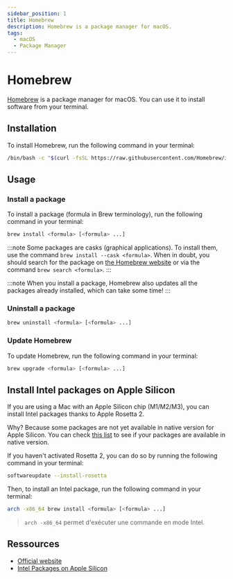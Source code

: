 ```yaml
---
sidebar_position: 1
title: Homebrew
description: Homebrew is a package manager for macOS.
tags:
  - macOS
  - Package Manager
---
```


# Homebrew

[Homebrew](https://brew.sh/) is a package manager for macOS.
You can use it to install software from your terminal.

## Installation

To install Homebrew, run the following command in your terminal:

```bash
/bin/bash -c "$(curl -fsSL https://raw.githubusercontent.com/Homebrew/install/HEAD/install.sh)"
```

## Usage

### Install a package

To install a package (formula in Brew terminology), run the following command in your terminal:

```bash
brew install <formula> [<formula> ...]
```

:::note
Some packages are casks (graphical applications). To install them, use the command `brew install --cask <formula>`.
When in doubt, you should search for the package on [the Homebrew website](https://formulae.brew.sh/) or via the command `brew search <formula>`.
:::

:::note
When you install a package, Homebrew also updates all the packages already installed, which can take some time!
:::

### Uninstall a package

```bash
brew uninstall <formula> [<formula> ...]
```

### Update Homebrew

To update Homebrew, run the following command in your terminal:

```bash
brew upgrade <formula> [<formula> ...]
```

## Install Intel packages on Apple Silicon

If you are using a Mac with an Apple Silicon chip (M1/M2/M3), you can install Intel packages thanks to Apple Rosetta 2.

Why? Because some packages are not yet available in native version for Apple Silicon.
You can check [this list](https://isapplesiliconready.com/) to see if your packages are available in native version.

If you haven't activated Rosetta 2, you can do so by running the following command in your terminal:

```bash
softwareupdate --install-rosetta
```

Then, to install an Intel package, run the following command in your terminal:

```bash
arch -x86_64 brew install <formula> [<formula> ...]
```
> `arch -x86_64` permet d'exécuter une commande en mode Intel.

## Ressources

- [Official website](https://brew.sh/)
- [Intel Packages on Apple Silicon](https://www.wisdomgeek.com/development/installing-intel-based-packages-using-homebrew-on-the-m1-mac/)
